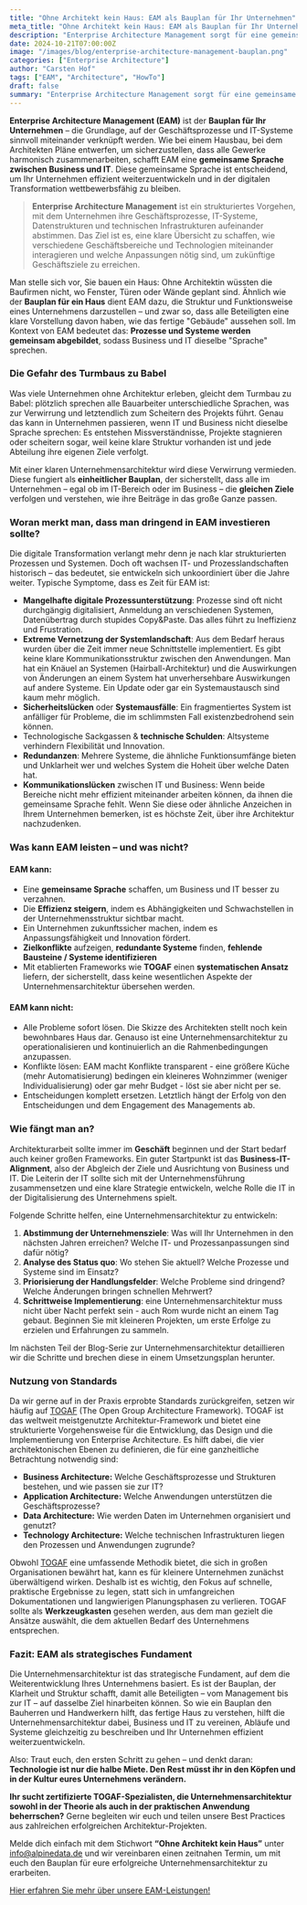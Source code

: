 ```yaml
---
title: "Ohne Architekt kein Haus: EAM als Bauplan für Ihr Unternehmen"
meta_title: "Ohne Architekt kein Haus: EAM als Bauplan für Ihr Unternehmen"
description: "Enterprise Architecture Management sorgt für eine gemeinsame Sprache zwischen Business und IT. Wie ein Bauplan stellt es Prozesse & Systeme dar und ermöglicht die Weiterentwicklung Ihres Unternehmens."
date: 2024-10-21T07:00:00Z
image: "/images/blog/enterprise-architecture-management-bauplan.png"
categories: ["Enterprise Architecture"]
author: "Carsten Hof"
tags: ["EAM", "Architecture", "HowTo"]
draft: false
summary: "Enterprise Architecture Management sorgt für eine gemeinsame Sprache zwischen Business und IT. Wie ein Bauplan stellt es Prozesse & Systeme dar und ermöglicht die Weiterentwicklung Ihres Unternehmens."
---
```


**Enterprise Architecture Management (EAM)** ist der **Bauplan für Ihr Unternehmen** – die Grundlage, auf der Geschäftsprozesse und IT-Systeme sinnvoll miteinander verknüpft werden. Wie bei einem Hausbau, bei dem Architekten Pläne entwerfen, um sicherzustellen, dass alle Gewerke harmonisch zusammenarbeiten, schafft EAM eine **gemeinsame Sprache zwischen Business und IT**. Diese gemeinsame Sprache ist entscheidend, um Ihr Unternehmen effizient weiterzuentwickeln und in der digitalen Transformation wettbewerbsfähig zu bleiben.

> **Enterprise Architecture Management** ist ein strukturiertes Vorgehen, mit dem Unternehmen ihre Geschäftsprozesse, IT-Systeme, Datenstrukturen und technischen Infrastrukturen aufeinander abstimmen. Das Ziel ist es, eine klare Übersicht zu schaffen, wie verschiedene Geschäftsbereiche und Technologien miteinander interagieren und welche Anpassungen nötig sind, um zukünftige Geschäftsziele zu erreichen.

Man stelle sich vor, Sie bauen ein Haus: Ohne Architektin wüssten die Baufirmen nicht, wo Fenster, Türen oder Wände geplant sind. Ähnlich wie der **Bauplan für ein Haus** dient EAM dazu, die Struktur und Funktionsweise eines Unternehmens darzustellen – und zwar so, dass alle Beteiligten eine klare Vorstellung davon haben, wie das fertige "Gebäude" aussehen soll. Im Kontext von EAM bedeutet das: **Prozesse und Systeme werden gemeinsam abgebildet**, sodass Business und IT dieselbe "Sprache" sprechen.

### Die Gefahr des Turmbaus zu Babel
Was viele Unternehmen ohne Architektur erleben, gleicht dem Turmbau zu Babel:  plötzlich sprechen alle Bauarbeiter unterschiedliche Sprachen, was zur Verwirrung und letztendlich zum Scheitern des Projekts führt. Genau das kann in Unternehmen passieren, wenn IT und Business nicht dieselbe Sprache sprechen: Es entstehen Missverständnisse, Projekte stagnieren oder scheitern sogar, weil keine klare Struktur vorhanden ist und jede Abteilung ihre eigenen Ziele verfolgt.

Mit einer klaren Unternehmensarchitektur wird diese Verwirrung vermieden. Diese fungiert als **einheitlicher Bauplan**, der sicherstellt, dass alle im Unternehmen – egal ob im IT-Bereich oder im Business – die **gleichen Ziele** verfolgen und verstehen, wie ihre Beiträge in das große Ganze passen.

### Woran merkt man, dass man dringend in EAM investieren sollte?
Die digitale Transformation verlangt mehr denn je nach klar strukturierten Prozessen und Systemen. Doch oft wachsen IT- und Prozesslandschaften historisch – das bedeutet, sie entwickeln sich unkoordiniert über die Jahre weiter. Typische Symptome, dass es Zeit für EAM ist:

- **Mangelhafte digitale Prozessunterstützung**: Prozesse sind oft nicht durchgängig digitalisiert, Anmeldung an verschiedenen Systemen, Datenübertrag durch stupides Copy&Paste.  Das alles führt zu Ineffizienz und Frustration.
- **Extreme Vernetzung der Systemlandschaft**: Aus dem Bedarf heraus wurden über die Zeit immer neue Schnittstelle implementiert. Es gibt keine klare Kommunikationsstruktur zwischen den Anwendungen. Man hat ein Knäuel an Systemen (Hairball-Architektur) und die Auswirkungen von Änderungen an einem System hat unverhersehbare Auswirkungen auf andere Systeme. Ein Update oder gar ein Systemaustausch sind kaum mehr möglich.
- **Sicherheitslücken** oder **Systemausfälle**: Ein fragmentiertes System ist anfälliger für Probleme, die im schlimmsten Fall existenzbedrohend sein können.
- Technologische Sackgassen & **technische Schulden**: Altsysteme verhindern Flexibilität und Innovation.
- **Redundanzen**: Mehrere Systeme, die ähnliche Funktionsumfänge bieten und Unklarheit wer und welches System die Hoheit über welche Daten hat.
- **Kommunikationslücken** zwischen IT und Business: Wenn beide Bereiche nicht mehr effizient miteinander arbeiten können, da ihnen die gemeinsame Sprache fehlt.
Wenn Sie diese oder ähnliche Anzeichen in Ihrem Unternehmen bemerken, ist es höchste Zeit, über ihre Architektur nachzudenken.

### Was kann EAM leisten – und was nicht?
#### EAM kann:

- Eine **gemeinsame Sprache** schaffen, um Business und IT besser zu verzahnen.
- Die **Effizienz steigern**, indem es Abhängigkeiten und Schwachstellen in der Unternehmensstruktur sichtbar macht.
- Ein Unternehmen zukunftssicher machen, indem es Anpassungsfähigkeit und Innovation fördert.
- **Zielkonflikte** aufzeigen, **redundante Systeme** finden, **fehlende Bausteine / Systeme identifizieren**
- Mit etablierten Frameworks wie **TOGAF** einen **systematischen Ansatz** liefern, der sicherstellt, dass keine wesentlichen Aspekte der Unternehmensarchitektur übersehen werden.

#### EAM kann nicht:

- Alle Probleme sofort lösen. Die Skizze des Architekten stellt noch kein bewohnbares Haus dar. Genauso ist eine Unternehmensarchitektur zu operationalisieren und kontinuierlich an die Rahmenbedingungen anzupassen.
- Konflikte lösen: EAM macht Konflikte transparent - eine größere Küche (mehr Automatisierung) bedingen ein kleineres Wohnzimmer (weniger Individualisierung) oder gar mehr Budget - löst sie aber nicht per se.
- Entscheidungen komplett ersetzen. Letztlich hängt der Erfolg von den Entscheidungen und dem Engagement des Managements ab.

### Wie fängt man an?
Architekturarbeit sollte immer im **Geschäft** beginnen und der Start bedarf auch keiner großen Frameworks. Ein guter Startpunkt ist das **Business-IT-Alignment**, also der Abgleich der Ziele und Ausrichtung von Business und IT. Die Leiterin der IT sollte sich mit der Unternehmensführung zusammensetzen und eine klare Strategie entwickeln, welche Rolle die IT in der Digitalisierung des Unternehmens spielt.

Folgende Schritte helfen, eine Unternehmensarchitektur zu entwickeln:

1. **Abstimmung der Unternehmensziele**: Was will Ihr Unternehmen in den nächsten Jahren erreichen? Welche IT- und Prozessanpassungen sind dafür nötig?
2. **Analyse des Status quo**: Wo stehen Sie aktuell? Welche Prozesse und Systeme sind im Einsatz?
3. **Priorisierung der Handlungsfelder**: Welche Probleme sind dringend? Welche Änderungen bringen schnellen Mehrwert?
4. **Schrittweise Implementierung**: eine Unternehmensarchitektur muss nicht über Nacht perfekt sein - auch Rom wurde nicht an einem Tag gebaut. Beginnen Sie mit kleineren Projekten, um erste Erfolge zu erzielen und Erfahrungen zu sammeln.

Im nächsten Teil der Blog-Serie zur Unternehmensarchitektur detaillieren wir die Schritte und brechen diese in einem Umsetzungsplan herunter.

### Nutzung von Standards
Da wir gerne auf in der Praxis erprobte Standards zurückgreifen, setzen wir häufig auf [TOGAF](https://www.opengroup.org/togaf/) (The Open Group Architecture Framework). TOGAF ist das weltweit meistgenutzte Architektur-Framework und bietet eine strukturierte Vorgehensweise für die Entwicklung, das Design und die Implementierung von Enterprise Architecture. Es hilft dabei, die vier architektonischen Ebenen zu definieren, die für eine ganzheitliche Betrachtung notwendig sind:

- **Business Architecture:** Welche Geschäftsprozesse und Strukturen bestehen, und wie passen sie zur IT?
- **Application Architecture:** Welche Anwendungen unterstützen die Geschäftsprozesse?
- **Data Architecture:** Wie werden Daten im Unternehmen organisiert und genutzt?
- **Technology Architecture:** Welche technischen Infrastrukturen liegen den Prozessen und Anwendungen zugrunde?

Obwohl [TOGAF](https://www.opengroup.org/togaf/) eine umfassende Methodik bietet, die sich in großen Organisationen bewährt hat, kann es für kleinere Unternehmen zunächst überwältigend wirken. Deshalb ist es wichtig, den Fokus auf schnelle, praktische Ergebnisse zu legen, statt sich in umfangreichen Dokumentationen und langwierigen Planungsphasen zu verlieren. TOGAF sollte als **Werkzeugkasten** gesehen werden, aus dem man gezielt die Ansätze auswählt, die dem aktuellen Bedarf des Unternehmens entsprechen.

### Fazit: EAM als strategisches Fundament
Die Unternehmensarchitektur ist das strategische Fundament, auf dem die Weiterentwicklung Ihres Unternehmens basiert. Es ist der Bauplan, der Klarheit und Struktur schafft, damit alle Beteiligten – vom Management bis zur IT – auf dasselbe Ziel hinarbeiten können. So wie ein Bauplan den Bauherren und Handwerkern hilft, das fertige Haus zu verstehen, hilft die Unternehmensarchitektur dabei, Business und IT zu vereinen, Abläufe und Systeme gleichzeitig zu beschreiben und Ihr Unternehmen effizient weiterzuentwickeln.

Also: Traut euch, den ersten Schritt zu gehen – und denkt daran: **Technologie ist nur die halbe Miete. Den Rest müsst ihr in den Köpfen und in der Kultur eures Unternehmens verändern.**

**Ihr sucht zertifizierte TOGAF-Spezialisten, die Unternehmensarchitektur sowohl in der Theorie als auch in der  praktischen Anwendung beherrschen?** Gerne begleiten wir euch und teilen unsere Best Practices aus zahlreichen erfolgreichen Architektur-Projekten.

Melde dich einfach mit dem Stichwort **“Ohne Architekt kein Haus”** unter [info@alpinedata.de](mailto:info@alpinedata.de?subject=Ohne%20Architekt%20kein%20Haus) und wir vereinbaren einen zeitnahen Termin, um mit euch den Bauplan für eure erfolgreiche Unternehmensarchitektur zu erarbeiten.

[Hier erfahren Sie mehr über unsere EAM-Leistungen!](https://alpinedata.de/eam/)
